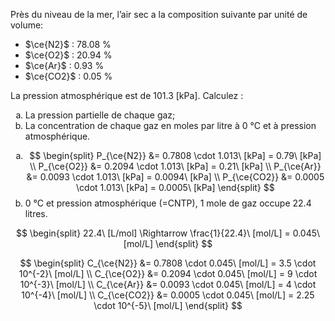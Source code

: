 ::: {.Exercise data-latex=""}

Près du niveau de la mer, l'air sec a la composition suivante par unité de volume:

- $\ce{N2}$ : 78.08 %
- $\ce{O2}$ : 20.94 %
- $\ce{Ar}$ : 0.93 %
- $\ce{CO2}$  : 0.05 %

La pression atmosphérique est de 101.3 [kPa]. Calculez :

a. La pression partielle de chaque gaz;
\vspace{\stretch{1}}
b. La concentration de chaque gaz en moles par litre à 0 °C et à pression atmosphérique.
\vspace{\stretch{1}}
:::

::: {.Answer data-latex=""}

a. $$
\begin{split}
	P_{\ce{N2}} &= 0.7808 \cdot 1.013\ [kPa] = 0.79\ [kPa] \\
	P_{\ce{O2}} &= 0.2094 \cdot 1.013\ [kPa] = 0.21\ [kPa] \\
	P_{\ce{Ar}} &= 0.0093 \cdot 1.013\ [kPa] = 0.0094\ [kPa] \\
	P_{\ce{CO2}} &= 0.0005 \cdot 1.013\ [kPa] = 0.0005\ [kPa]
\end{split}
$$
b. 0 °C et pression atmosphérique (=CNTP), 1 mole de gaz occupe 22.4 litres.  

$$
\begin{split}
22.4\ [L/mol] \Rightarrow \frac{1}{22.4}\ [mol/L] = 0.045\ [mol/L]
\end{split}
$$

$$
\begin{split}
	C_{\ce{N2}} &= 0.7808 \cdot 0.045\ [mol/L] = 3.5 \cdot 10^{-2}\ [mol/L] \\
	C_{\ce{O2}} &= 0.2094 \cdot 0.045\ [mol/L] = 9 \cdot 10^{-3}\ [mol/L] \\
	C_{\ce{Ar}} &= 0.0093 \cdot 0.045\ [mol/L] = 4 \cdot 10^{-4}\ [mol/L] \\
	C_{\ce{CO2}} &= 0.0005 \cdot 0.045\ [mol/L] = 2.25 \cdot 10^{-5}\ [mol/L]
\end{split}
$$

:::
